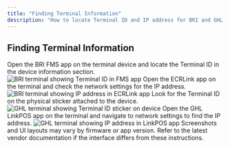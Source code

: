 ```yaml
---
title: "Finding Terminal Information"
description: "How to locate Terminal ID and IP address for BRI and GHL terminals"
---
```


## Finding Terminal Information

<Tabs>
<Tab title="BRI Terminals">

<Steps>
<Step title="Find Terminal ID (TID)">
  Open the BRI FMS app on the terminal device and locate the Terminal ID in the device information section.
  
  <Frame>
  <img src="/images/bri/bri-tid.png" alt="BRI terminal showing Terminal ID in FMS app" />
  </Frame>
</Step>

<Step title="Find IP Address">
  Open the ECRLink app on the terminal and check the network settings for the IP address.
  
  <Frame>
  <img src="/images/bri/bri-ip.png" alt="BRI terminal showing IP address in ECRLink app" />
  </Frame>
</Step>
</Steps>

</Tab>

<Tab title="GHL Terminals">

<Steps>
<Step title="Find Terminal ID (TID)">
  Look for the Terminal ID on the physical sticker attached to the device.
  
  <Frame>
  <img src="/images/ghl/ghl-tid.jpg" alt="GHL terminal showing Terminal ID sticker on device" />
  </Frame>
</Step>

<Step title="Find IP Address">
  Open the GHL LinkPOS app on the terminal and navigate to network settings to find the IP address.
  
  <Frame>
  <img src="/images/ghl/ghl-ip.jpg" alt="GHL terminal showing IP address in LinkPOS app" />
  </Frame>
</Step>
</Steps>

</Tab>
</Tabs>

<Note>
Screenshots and UI layouts may vary by firmware or app version. Refer to the latest vendor documentation if the interface differs from these instructions.
</Note>
